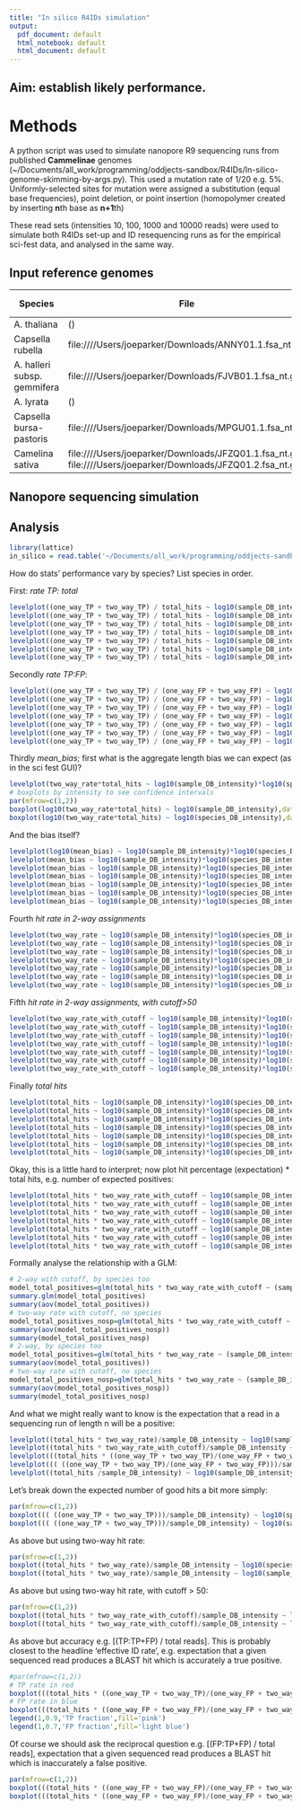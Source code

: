 ```yaml
---
title: "In silico R4IDs simulation"
output:
  pdf_document: default
  html_notebook: default
  html_document: default
---
```


## Aim: establish likely performance.

# Methods

A python script was used to simulate nanopore R9 sequencing runs from published **Cammelinae** genomes (~/Documents/all_work/programming/oddjects-sandbox/R4IDs/In-silico-genome-skimming-by-args.py). This used a mutation rate of 1/20 e.g. 5%. Uniformly-selected sites for mutation were assigned a substitution (equal base frequencies), point deletion, or point insertion (homopolymer created by inserting **n**th base as **n+1**th)

These read sets (intensities 10, 100, 1000 and 10000 reads) were used to simulate both R4IDs set-up and ID resequencing runs as for the empirical sci-fest data, and analysed in the same way.

## Input reference genomes

Species | File | Mbp | # contigs
------- | ---- | --- | ---------
A. thaliana | () | 120 | 7
Capsella rubella | file:////Users/joeparker/Downloads/ANNY01.1.fsa_nt.gz | 129 | 7,067
A. halleri subsp. gemmifera | file:////Users/joeparker/Downloads/FJVB01.1.fsa_nt.gz | 196 | 2,239
A. lyrata | () | 208 | 3645
Capsella bursa-pastoris | file:////Users/joeparker/Downloads/MPGU01.1.fsa_nt.gz | 268 | 8,186 
Camelina sativa | file:////Users/joeparker/Downloads/JFZQ01.1.fsa_nt.gz file:////Users/joeparker/Downloads/JFZQ01.2.fsa_nt.gz | 641 | 37,780

## Nanopore sequencing simulation

## Analysis

```r
library(lattice)
in_silico = read.table('~/Documents/all_work/programming/oddjects-sandbox/R4IDs/in-silico.out.parsed.tdf',header=T,sep="\t")

```

How do stats' performance vary by species? List species in order. 

First: *rate TP: total*

```r
levelplot((one_way_TP + two_way_TP) / total_hits ~ log10(sample_DB_intensity)*log10(species_DB_intensity),data=in_silico, col.regions = heat.colors(100)[length(heat.colors(100)):1], main="All species")
levelplot((one_way_TP + two_way_TP) / total_hits ~ log10(sample_DB_intensity)*log10(species_DB_intensity),data=in_silico[in_silico$TP_species=='A-thaliana_02',], col.regions = heat.colors(100)[length(heat.colors(100)):1], main="A. thaliana",sub='120Mbp; 7 contigs')
levelplot((one_way_TP + two_way_TP) / total_hits ~ log10(sample_DB_intensity)*log10(species_DB_intensity),data=in_silico[in_silico$TP_species=='C-rubella_03',], col.regions = heat.colors(100)[length(heat.colors(100)):1], main="C. rubella",sub='129Mbp; 7,067 contigs')
levelplot((one_way_TP + two_way_TP) / total_hits ~ log10(sample_DB_intensity)*log10(species_DB_intensity),data=in_silico[in_silico$TP_species=='A-halleri_01',], col.regions = heat.colors(100)[length(heat.colors(100)):1], main="A. halleri",sub='196Mbp; 2,239 contigs')
levelplot((one_way_TP + two_way_TP) / total_hits ~ log10(sample_DB_intensity)*log10(species_DB_intensity),data=in_silico[in_silico$TP_species=='A-lyrata_04',], col.regions = heat.colors(100)[length(heat.colors(100)):1], main="A. lyrata",sub='208Mbp; 3,645 contigs')
levelplot((one_way_TP + two_way_TP) / total_hits ~ log10(sample_DB_intensity)*log10(species_DB_intensity),data=in_silico[in_silico$TP_species=='C-bursa_05',], col.regions = heat.colors(100)[length(heat.colors(100)):1], main="C. bursa",sub='268Mbp; 8,186 contigs')
levelplot((one_way_TP + two_way_TP) / total_hits ~ log10(sample_DB_intensity)*log10(species_DB_intensity),data=in_silico[in_silico$TP_species=='C-sativa_06',], col.regions = heat.colors(100)[length(heat.colors(100)):1], main="C. sativa",sub='641Mbp; 37,780 contigs')
```
Secondly *rate TP:FP*:
```r
levelplot((one_way_TP + two_way_TP) / (one_way_FP + two_way_FP) ~ log10(sample_DB_intensity)*log10(species_DB_intensity),data=in_silico, col.regions = heat.colors(100)[length(heat.colors(100)):1], main="All species")
levelplot((one_way_TP + two_way_TP) / (one_way_FP + two_way_FP) ~ log10(sample_DB_intensity)*log10(species_DB_intensity),data=in_silico[in_silico$TP_species=='A-thaliana_02',], col.regions = heat.colors(100)[length(heat.colors(100)):1], main="A. thaliana",sub='120Mbp; 7 contigs')
levelplot((one_way_TP + two_way_TP) / (one_way_FP + two_way_FP) ~ log10(sample_DB_intensity)*log10(species_DB_intensity),data=in_silico[in_silico$TP_species=='C-rubella_03',], col.regions = heat.colors(100)[length(heat.colors(100)):1], main="C. rubella",sub='129Mbp; 7,067 contigs')
levelplot((one_way_TP + two_way_TP) / (one_way_FP + two_way_FP) ~ log10(sample_DB_intensity)*log10(species_DB_intensity),data=in_silico[in_silico$TP_species=='A-halleri_01',], col.regions = heat.colors(100)[length(heat.colors(100)):1], main="A. halleri",sub='196Mbp; 2,239 contigs')
levelplot((one_way_TP + two_way_TP) / (one_way_FP + two_way_FP) ~ log10(sample_DB_intensity)*log10(species_DB_intensity),data=in_silico[in_silico$TP_species=='A-lyrata_04',], col.regions = heat.colors(100)[length(heat.colors(100)):1], main="A. lyrata",sub='208Mbp; 3,645 contigs')
levelplot((one_way_TP + two_way_TP) / (one_way_FP + two_way_FP) ~ log10(sample_DB_intensity)*log10(species_DB_intensity),data=in_silico[in_silico$TP_species=='C-bursa_05',], col.regions = heat.colors(100)[length(heat.colors(100)):1], main="C. bursa",sub='268Mbp; 8,186 contigs')
levelplot((one_way_TP + two_way_TP) / (one_way_FP + two_way_FP) ~ log10(sample_DB_intensity)*log10(species_DB_intensity),data=in_silico[in_silico$TP_species=='C-sativa_06',], col.regions = heat.colors(100)[length(heat.colors(100)):1], main="C. sativa",sub='641Mbp; 37,780 contigs')
```

Thirdly *mean_bias*; first what is the aggregate length bias we can expect (as in the sci fest GUI)?
```r
levelplot(two_way_rate*total_hits ~ log10(sample_DB_intensity)*log10(species_DB_intensity),data=in_silico, col.regions = heat.colors(100)[length(heat.colors(100)):1], main="Expected aggregate BLAST alignment bias",xlab='log10 sample reads resequenced', ylab='log10 training reads sequenced to build R4ID database')
# boxplots by intensity to see confidence intervals
par(mfrow=c(1,2))
boxplot(log10(two_way_rate*total_hits) ~ log10(sample_DB_intensity),data=in_silico, main="Expected aggregate BLAST alignment bias",xlab='log10 sample reads resequenced', ylab='Expected aggregate BLAST alignment bias')
boxplot(log10(two_way_rate*total_hits) ~ log10(species_DB_intensity),data=in_silico, main="Expected aggregate BLAST alignment bias",xlab='log10 R4ID sequencing effort', ylab='Expected aggregate BLAST alignment bias')
```
And the bias itself?
```r
levelplot(log10(mean_bias) ~ log10(sample_DB_intensity)*log10(species_DB_intensity),data=in_silico, col.regions = heat.colors(100)[length(heat.colors(100)):1], main="All species")
levelplot(mean_bias ~ log10(sample_DB_intensity)*log10(species_DB_intensity),data=in_silico[in_silico$TP_species=='A-thaliana_02',], col.regions = heat.colors(100)[length(heat.colors(100)):1], main="A. thaliana",sub='120Mbp; 7 contigs')
levelplot(mean_bias ~ log10(sample_DB_intensity)*log10(species_DB_intensity),data=in_silico[in_silico$TP_species=='C-rubella_03',], col.regions = heat.colors(100)[length(heat.colors(100)):1], main="C. rubella",sub='129Mbp; 7,067 contigs')
levelplot(mean_bias ~ log10(sample_DB_intensity)*log10(species_DB_intensity),data=in_silico[in_silico$TP_species=='A-halleri_01',], col.regions = heat.colors(100)[length(heat.colors(100)):1], main="A. halleri",sub='196Mbp; 2,239 contigs')
levelplot(mean_bias ~ log10(sample_DB_intensity)*log10(species_DB_intensity),data=in_silico[in_silico$TP_species=='A-lyrata_04',], col.regions = heat.colors(100)[length(heat.colors(100)):1], main="A. lyrata",sub='208Mbp; 3,645 contigs')
levelplot(mean_bias ~ log10(sample_DB_intensity)*log10(species_DB_intensity),data=in_silico[in_silico$TP_species=='C-bursa_05',], col.regions = heat.colors(100)[length(heat.colors(100)):1], main="C. bursa",sub='268Mbp; 8,186 contigs')
levelplot(mean_bias ~ log10(sample_DB_intensity)*log10(species_DB_intensity),data=in_silico[in_silico$TP_species=='C-sativa_06',], col.regions = heat.colors(100)[length(heat.colors(100)):1], main="C. sativa",sub='641Mbp; 37,780 contigs')
```

Fourth *hit rate in 2-way assignments*
```r
levelplot(two_way_rate ~ log10(sample_DB_intensity)*log10(species_DB_intensity),data=in_silico, col.regions = heat.colors(100)[length(heat.colors(100)):1], main="All species")
levelplot(two_way_rate ~ log10(sample_DB_intensity)*log10(species_DB_intensity),data=in_silico[in_silico$TP_species=='A-thaliana_02',], col.regions = heat.colors(100)[length(heat.colors(100)):1], main="A. thaliana",sub='120Mbp; 7 contigs')
levelplot(two_way_rate ~ log10(sample_DB_intensity)*log10(species_DB_intensity),data=in_silico[in_silico$TP_species=='C-rubella_03',], col.regions = heat.colors(100)[length(heat.colors(100)):1], main="C. rubella",sub='129Mbp; 7,067 contigs')
levelplot(two_way_rate ~ log10(sample_DB_intensity)*log10(species_DB_intensity),data=in_silico[in_silico$TP_species=='A-halleri_01',], col.regions = heat.colors(100)[length(heat.colors(100)):1], main="A. halleri",sub='196Mbp; 2,239 contigs')
levelplot(two_way_rate ~ log10(sample_DB_intensity)*log10(species_DB_intensity),data=in_silico[in_silico$TP_species=='A-lyrata_04',], col.regions = heat.colors(100)[length(heat.colors(100)):1], main="A. lyrata",sub='208Mbp; 3,645 contigs')
levelplot(two_way_rate ~ log10(sample_DB_intensity)*log10(species_DB_intensity),data=in_silico[in_silico$TP_species=='C-bursa_05',], col.regions = heat.colors(100)[length(heat.colors(100)):1], main="C. bursa",sub='268Mbp; 8,186 contigs')
levelplot(two_way_rate ~ log10(sample_DB_intensity)*log10(species_DB_intensity),data=in_silico[in_silico$TP_species=='C-sativa_06',], col.regions = heat.colors(100)[length(heat.colors(100)):1], main="C. sativa",sub='641Mbp; 37,780 contigs')
```

Fifth *hit rate in 2-way assignments, with cutoff>50*
```r
levelplot(two_way_rate_with_cutoff ~ log10(sample_DB_intensity)*log10(species_DB_intensity),data=in_silico, col.regions = heat.colors(100)[length(heat.colors(100)):1], main="All species")
levelplot(two_way_rate_with_cutoff ~ log10(sample_DB_intensity)*log10(species_DB_intensity),data=in_silico[in_silico$TP_species=='A-thaliana_02',], col.regions = heat.colors(100)[length(heat.colors(100)):1], main="A. thaliana",sub='120Mbp; 7 contigs')
levelplot(two_way_rate_with_cutoff ~ log10(sample_DB_intensity)*log10(species_DB_intensity),data=in_silico[in_silico$TP_species=='C-rubella_03',], col.regions = heat.colors(100)[length(heat.colors(100)):1], main="C. rubella",sub='129Mbp; 7,067 contigs')
levelplot(two_way_rate_with_cutoff ~ log10(sample_DB_intensity)*log10(species_DB_intensity),data=in_silico[in_silico$TP_species=='A-halleri_01',], col.regions = heat.colors(100)[length(heat.colors(100)):1], main="A. halleri",sub='196Mbp; 2,239 contigs')
levelplot(two_way_rate_with_cutoff ~ log10(sample_DB_intensity)*log10(species_DB_intensity),data=in_silico[in_silico$TP_species=='A-lyrata_04',], col.regions = heat.colors(100)[length(heat.colors(100)):1], main="A. lyrata",sub='208Mbp; 3,645 contigs')
levelplot(two_way_rate_with_cutoff ~ log10(sample_DB_intensity)*log10(species_DB_intensity),data=in_silico[in_silico$TP_species=='C-bursa_05',], col.regions = heat.colors(100)[length(heat.colors(100)):1], main="C. bursa",sub='268Mbp; 8,186 contigs')
levelplot(two_way_rate_with_cutoff ~ log10(sample_DB_intensity)*log10(species_DB_intensity),data=in_silico[in_silico$TP_species=='C-sativa_06',], col.regions = heat.colors(100)[length(heat.colors(100)):1], main="C. sativa",sub='641Mbp; 37,780 contigs')
```

Finally *total hits*
```r
levelplot(total_hits ~ log10(sample_DB_intensity)*log10(species_DB_intensity),data=in_silico, col.regions = heat.colors(100)[length(heat.colors(100)):1], main="All species")
levelplot(total_hits ~ log10(sample_DB_intensity)*log10(species_DB_intensity),data=in_silico[in_silico$TP_species=='A-thaliana_02',], col.regions = heat.colors(100)[length(heat.colors(100)):1], main="A. thaliana",sub='120Mbp; 7 contigs')
levelplot(total_hits ~ log10(sample_DB_intensity)*log10(species_DB_intensity),data=in_silico[in_silico$TP_species=='C-rubella_03',], col.regions = heat.colors(100)[length(heat.colors(100)):1], main="C. rubella",sub='129Mbp; 7,067 contigs')
levelplot(total_hits ~ log10(sample_DB_intensity)*log10(species_DB_intensity),data=in_silico[in_silico$TP_species=='A-halleri_01',], col.regions = heat.colors(100)[length(heat.colors(100)):1], main="A. halleri",sub='196Mbp; 2,239 contigs')
levelplot(total_hits ~ log10(sample_DB_intensity)*log10(species_DB_intensity),data=in_silico[in_silico$TP_species=='A-lyrata_04',], col.regions = heat.colors(100)[length(heat.colors(100)):1], main="A. lyrata",sub='208Mbp; 3,645 contigs')
levelplot(total_hits ~ log10(sample_DB_intensity)*log10(species_DB_intensity),data=in_silico[in_silico$TP_species=='C-bursa_05',], col.regions = heat.colors(100)[length(heat.colors(100)):1], main="C. bursa",sub='268Mbp; 8,186 contigs')
levelplot(total_hits ~ log10(sample_DB_intensity)*log10(species_DB_intensity),data=in_silico[in_silico$TP_species=='C-sativa_06',], col.regions = heat.colors(100)[length(heat.colors(100)):1], main="C. sativa",sub='641Mbp; 37,780 contigs')
```

Okay, this is a little hard to interpret; now plot hit percentage (expectation) * total hits, e.g. number of expected positives:
```r
levelplot(total_hits * two_way_rate_with_cutoff ~ log10(sample_DB_intensity)*log10(species_DB_intensity),data=in_silico, col.regions = heat.colors(100)[length(heat.colors(100)):1], main="All species")
levelplot(total_hits * two_way_rate_with_cutoff ~ log10(sample_DB_intensity)*log10(species_DB_intensity),data=in_silico[in_silico$TP_species=='A-thaliana_02',], col.regions = heat.colors(100)[length(heat.colors(100)):1], main="A. thaliana",sub='120Mbp; 7 contigs')
levelplot(total_hits * two_way_rate_with_cutoff ~ log10(sample_DB_intensity)*log10(species_DB_intensity),data=in_silico[in_silico$TP_species=='C-rubella_03',], col.regions = heat.colors(100)[length(heat.colors(100)):1], main="C. rubella",sub='129Mbp; 7,067 contigs')
levelplot(total_hits * two_way_rate_with_cutoff ~ log10(sample_DB_intensity)*log10(species_DB_intensity),data=in_silico[in_silico$TP_species=='A-halleri_01',], col.regions = heat.colors(100)[length(heat.colors(100)):1], main="A. halleri",sub='196Mbp; 2,239 contigs')
levelplot(total_hits * two_way_rate_with_cutoff ~ log10(sample_DB_intensity)*log10(species_DB_intensity),data=in_silico[in_silico$TP_species=='A-lyrata_04',], col.regions = heat.colors(100)[length(heat.colors(100)):1], main="A. lyrata",sub='208Mbp; 3,645 contigs')
levelplot(total_hits * two_way_rate_with_cutoff ~ log10(sample_DB_intensity)*log10(species_DB_intensity),data=in_silico[in_silico$TP_species=='C-bursa_05',], col.regions = heat.colors(100)[length(heat.colors(100)):1], main="C. bursa",sub='268Mbp; 8,186 contigs')
levelplot(total_hits * two_way_rate_with_cutoff ~ log10(sample_DB_intensity)*log10(species_DB_intensity),data=in_silico[in_silico$TP_species=='C-sativa_06',], col.regions = heat.colors(100)[length(heat.colors(100)):1], main="C. sativa",sub='641Mbp; 37,780 contigs')
```

Formally analyse the relationship with a GLM:
```r
# 2-way with cutoff, by species too
model_total_positives=glm(total_hits * two_way_rate_with_cutoff ~ (sample_DB_intensity)*(species_DB_intensity)*TP_species,data=in_silico)
summary.glm(model_total_positives)
summary(aov(model_total_positives))
# two-way rate with cutoff, no species
model_total_positives_nosp=glm(total_hits * two_way_rate_with_cutoff ~ (sample_DB_intensity)*(species_DB_intensity),data=in_silico)
summary(aov(model_total_positives_nosp))
summary(model_total_positives_nosp)
# 2-way, by species too
model_total_positives=glm(total_hits * two_way_rate ~ (sample_DB_intensity)*(species_DB_intensity)*TP_species,data=in_silico)
summary(aov(model_total_positives))
# two-way rate with cutoff, no species
model_total_positives_nosp=glm(total_hits * two_way_rate ~ (sample_DB_intensity)*(species_DB_intensity),data=in_silico)
summary(aov(model_total_positives_nosp))
summary(model_total_positives_nosp)
```
And what we might really want to know is the expectation that a read in a sequencing run of length n will be a positive:
```r
levelplot((total_hits * two_way_rate)/sample_DB_intensity ~ log10(sample_DB_intensity)*log10(species_DB_intensity),data=in_silico, col.regions = heat.colors(100)[length(heat.colors(100)):1], main="All species: TP hit expectation")
levelplot((total_hits * two_way_rate_with_cutoff)/sample_DB_intensity ~ log10(sample_DB_intensity)*log10(species_DB_intensity),data=in_silico, col.regions = heat.colors(100)[length(heat.colors(100)):1], main="All species: TP hit expectation with cutoff")
levelplot(((total_hits * ((one_way_TP + two_way_TP)/(one_way_FP + two_way_FP+one_way_TP+two_way_TP)))/sample_DB_intensity) ~ log10(sample_DB_intensity)*log10(species_DB_intensity),data=in_silico, col.regions = heat.colors(100)[length(heat.colors(100)):1], main="All species: Accuracy expectation (TP:TP+FP)/total reads")
levelplot((( ((one_way_TP + two_way_TP)/(one_way_FP + two_way_FP)))/sample_DB_intensity) ~ log10(sample_DB_intensity)*log10(species_DB_intensity),data=in_silico, col.regions = heat.colors(100)[length(heat.colors(100)):1], main="All species: Accuracy")
levelplot((total_hits /sample_DB_intensity) ~ log10(sample_DB_intensity)*log10(species_DB_intensity),data=in_silico, col.regions = heat.colors(100)[length(heat.colors(100)):1], main="All species: total hit rate (all reads)")
```

Let's break down the expected number of good hits a bit more simply:
```r
par(mfrow=c(1,2))
boxplot((( ((one_way_TP + two_way_TP)))/sample_DB_intensity) ~ log10(species_DB_intensity),data=in_silico, col.regions = heat.colors(100)[length(heat.colors(100)):1], main="All species",xlab='log10 reference DB size',ylab='true hits / total reads')
boxplot((( ((one_way_TP + two_way_TP)))/sample_DB_intensity) ~ log10(sample_DB_intensity),data=in_silico, col.regions = heat.colors(100)[length(heat.colors(100)):1], main="All species",xlab='log10 total reads size',ylab='true hits / total reads')
```

As above but using two-way hit rate:
```r
par(mfrow=c(1,2))
boxplot((total_hits * two_way_rate)/sample_DB_intensity ~ log10(species_DB_intensity),data=in_silico, col.regions = heat.colors(100)[length(heat.colors(100)):1], main="All species",xlab='log10 reference DB size',ylab='two-way expected hits / total reads')
boxplot((total_hits * two_way_rate)/sample_DB_intensity ~ log10(sample_DB_intensity),data=in_silico, col.regions = heat.colors(100)[length(heat.colors(100)):1], main="All species",xlab='log10 total reads size',ylab='two-way expected hits / total reads')
```

As above but using two-way hit rate, with cutoff > 50:
```r
par(mfrow=c(1,2))
boxplot((total_hits * two_way_rate_with_cutoff)/sample_DB_intensity ~ log10(species_DB_intensity),data=in_silico, col.regions = heat.colors(100)[length(heat.colors(100)):1], main="All species",xlab='log10 reference DB size',ylab='two-way expected hits (cutoff) / total reads')
boxplot((total_hits * two_way_rate_with_cutoff)/sample_DB_intensity ~ log10(sample_DB_intensity),data=in_silico, col.regions = heat.colors(100)[length(heat.colors(100)):1], main="All species",xlab='log10 total reads size',ylab='two-way expected hits (with cutoff) / total reads')
```

As above but accuracy e.g. [(TP:TP+FP) / total reads]. This is probably closest to the headline 'effective ID rate', e.g. expectation that a given sequenced read produces a BLAST hit which is accurately a true positive.
```r
#par(mfrow=c(1,2))
# TP rate in red
boxplot(((total_hits * ((one_way_TP + two_way_TP)/(one_way_FP + two_way_FP+one_way_TP+two_way_TP)))/sample_DB_intensity) ~ log10(species_DB_intensity),data=in_silico, xlab='log10 reference DB size',ylab='Accuracy expectation (TP:TP+FP)/total reads',col=rgb(1,0,0,0.6))
# FP rate in blue
boxplot(((total_hits * ((one_way_FP + two_way_FP)/(one_way_FP + two_way_FP+one_way_TP+two_way_TP)))/sample_DB_intensity) ~ log10(sample_DB_intensity),data=in_silico, add=T,col=rgb(0,0,1,0.4))
legend(1,0.9,'TP fraction',fill='pink')
legend(1,0.7,'FP fraction',fill='light blue')
```

Of course we should ask the reciprocal question e.g. [(FP:TP+FP) / total reads], expectation that a given sequenced read produces a BLAST hit which is inaccurately a false positive.
```r
par(mfrow=c(1,2))
boxplot(((total_hits * ((one_way_FP + two_way_FP)/(one_way_FP + two_way_FP+one_way_TP+two_way_TP)))/sample_DB_intensity) ~ log10(species_DB_intensity),data=in_silico, xlab='log10 reference DB size',ylab='Miss expectation (FP:TP+FP)/total reads')
boxplot(((total_hits * ((one_way_FP + two_way_FP)/(one_way_FP + two_way_FP+one_way_TP+two_way_TP)))/sample_DB_intensity) ~ log10(sample_DB_intensity),data=in_silico, xlab='log10 total reads size')
```